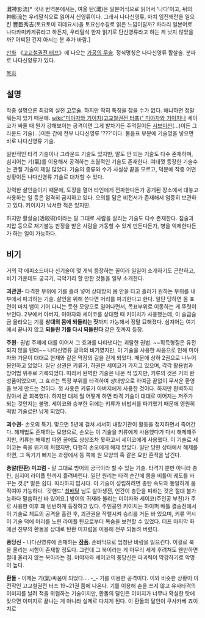 灘神影流[* 국내 번역본에서는, 여울 탄(灘)은 일본어식으로 읽어서 ‘나다’이고, 뒤의 神影流는 우리말식으로 읽어서 신영류이다. 그래서 나다신영류, 마치 임진왜란을 일으킨 豐臣秀吉(토요토미 히데요시)을 토요신수길로 읽은 느낌이랄까? 차라리 일본어로 나다카미카게류라고 하든지, 우리말식 한자 읽기로 탄신영류라고 하는 게 낫지 않았을까? 어찌된 건지 아시는 분 추가 바람.]

[[만화]] 《[[고교철권전 터프]]》에 나오는 [[가공의 무술]]. 정식명칭은 나다신영류 활살술. 분파로 나다신양류가 있다.

[[목차]]
== 설명 ==
작중 설명으론 최강의 실전 [[고무술]]. 하지만 딱히 특징을 잡을 수가 없다. 왜냐하면 정말 뭐든지 있기 때문에. [[wiki:"미야자와 기이치(고교철권전 터프)" 미야자와 기이치]]나 세이코가 싸울 때 뭔가 강해보이는 공격이면 그게 발차기든 주먹질이든 [[서브미션]](...)이든 그라운드 기술(...)이든 간에 전부 나다신영류 '???'이다. 물음표 부분에 기술명을 넣으면 바로 나다신영류 기술.

일반적인 타격 기술이나 그라운드 기술도 있지만, 말도 안 되는 기술도 다수 존재하며, 심지어는 기(氣)를 이용해서 공격하는 초월적인 기술도 존재한다. 여태껏 등장한 기술수는 관절 기술이 제일 많았다.
기술의 종류와 수가 사실상 끝을 모르고, 덕분에 작중 어떤 상황이든 나다신영류 기술로 대처할 수 있다. 

강력한 살인술이기 때문에, 도장을 열어 타인에게 전파한다든가 공개된 장소에서 대놓고 사용하는 일 등은 엄격히 금지하고 있다. 
오의를 담은 비전서가 존재해서 엄중히 보관하고 있다. 키이치가 낙서한 적은 있지만. 

하지만 활살술(活殺術)이라는 말 그대로 사람을 살리는 기술도 다수 존재한다. 침술과 지압 등으로 재기불능 판정을 받은 사람을 거동할 수 있게 만든다든가, 병을 억제한다든가 하는 일이 가능하다.

== 비기 ==
거의 각 에피소드마다 신기술이 몇 개씩 등장하는 꼴이라 일일이 소개하기도 곤란하고, 비기 가운데도 궁극기, 극악기라 할 만한 것들을 일부 소개한다. 

'''괴관권'''- 타격한 부위에 기를 흘려 넣어 상대방의 몸 안을 타고 흘러가 원하는 부위를 내부에서 파괴하는 기술. 살인을 위해 쓴다면 머리를 파괴한다고 한다. 일단 당하면 몸 표면이 마치 뱀이 기어 다니는 듯한 모양으로 일어나면서, 목표부위로 이동하는 게 뚜렷이 보인다. 2부에서 아버지, 미야자와 세이코를 상대할 때 키이치가 사용했는데, 이 슬금슬금 올라오는 기를 '''상대의 몸에 되돌리는 짓'''까지 가능해서 정말 묘해졌다. 심지어는 여기에서 끝나지 않고 '''되돌린 기를 다시 되돌린다''' 같은 짓까지 등장.

'''주원'''- 권법 주제에 대를 이어서 그 효과를 나타낸다는 괴랄한 권법. ~~획득형질은 유전되지 않을 텐데~~ 나다신영류 궁극의 비기였지만, 이 기술을 사용한 싸움으로 인해 미야자와 가문이 대대로 현재와 같은 막장의 길을 걷게 되었다. 때문에 상하 2권으로 나누어 봉인하고 있었다. 일단 상권은 키류가, 하권은 세이코가 가지고 있으며, 각각 활용법과 방어법 위주로 기록되었다. 따라서 완벽한 기술은 나온 적 없지만, 키류의 것은 거의 완성품이었으며, 그 효과는 특정 부위를 타격하여 상대방으로 하여금 끝없이 무서운 환영을 보게 만드는 것이다.
첫 사용은 키류가 아버지에게 사용한 것이다. 하지만 완벽하지 않아서 곧 회복했다. 하지만 대체 뭘 어떻게 하면 타격 기술이 대대로 이어지는 저주가 되는 것인지는 불명. 세이코와 승부한 뒤에는 키류가 비법서를 파기했기 때문에 영원히 떡밥 기술로만 남게 되었다. 

'''괴수권'''- 손오의 특기. 맞으면 5년에 걸쳐 서서히 내장기관이 활동을 정지하면서 죽어간다. 해제법도 존재하는 모양으로, 손오는 이 기술을 키류에게 사용했다가 다시 해제해주지만, 키류는 해제법 따윈 꿈에도 상상조차 못하고서 세이코에게 사용했다.
이 기술로 세이코는 죽을 위기에 처했지만, 다행히 손오에게 해제 받았다. 일단 당한 상태에서 해제를 하면, 그 독기가 빠지는 과정에서 등 쪽에 원 모양의 혹 같은 묘한 흔적을 남긴다.

'''총알(탄환) 미끄럼''' - 말 그대로 방어의 궁극이라 할 수 있는 기술. 타격기 뿐만 아니라 총탄, 심지어 라이플 탄까지 흘려버린다. 일단 원리는 타격 순간에 몸을 비틀어 궤도를 바꾸는 것.[* 말은 쉽다. 따라하지 맙시다. 이 기술이 성립하려면 총탄 속도와 동일하게 움직여야 가능하다. '갓핸드' [[최배달]] 님도 살아생전, 인간이 총탄을 피하는 것은 절대 불가능하다 말씀하신 바 있어요.] 방어의 귀재라 불리는 미야자와 세이코(주인공 부친)가 주로 사용한 이후 꽤 빈번하게 등장하고 있다. 주인공인 키이치는 하이퍼 배틀 결승전에서 이 기술로 제트의 공격을 흘린 후, 괴관권을 작렬시켜 승리를 거둔 바 있으며, 키류 역시 이 기술 덕에 머리를 노린 라이플 탄으로부터 목숨을 보전할 수 있었다. 
터프 마지막 화에선 친부의 환돌을 상대로 탄환 미끄럼을 이용해 전부 되돌려 버렸다. 

'''풍당신''' - 나다신영류에 존재하는 '''[[장풍]]'''. 손바닥으로 엄청난 바람을 일으킨다. 이걸로 북을 울리는 시험이 존재할 정도다. 그런데 그 북이라는 게 아무리 세게 후려쳐도 웬만하면 절대 울리지 않는 북이라는 점. 미야자와 세이코의 풍당신은 파괴력이 막강하기로 악명이 높다.

'''환돌''' - 이제는 기(氣)싸움이 되었다.... -_- 기를 이용한 공격이다. 이와 비슷한 상황이 이전작인 고교철권전 터프 19~21권 쯤에 나온다. 기를 이용해 손을 쓰지 않고 유사타격의 이미지를 날려 적을 위협하는 기술이지만, 환돌의 달인은 이미지가 너무나 확실한 탓에 맞으면 이미지로 끝나는 게 아니라 실제로 다치게 된다. 이 환돌의 달인이 쿠사카베 죠이치로
